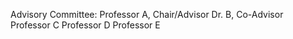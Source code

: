\thispagestyle{empty}
\hbox{\ }
\vspace{1in}
\renewcommand{\baselinestretch}{1}
\small\normalsize
\begin{center}

\large{{THIS IS THE TITLE OF YOUR DISSERTATION \\
ALL LETTERS SHOULD BE CAPITALIZED}}\\
\ \\
\ \\
\large{by} \\
\ \\
\large{Your name}
\ \\
\ \\
\ \\
\ \\
\normalsize
Dissertation submitted to the Faculty of the Graduate School of the \\
University of Maryland, College Park in partial fulfillment \\
of the requirements for the degree of \\
Doctor of Philosophy \\
Year
\end{center}

\vspace{7.5em}

\noindent Advisory Committee: \newline
\indent Professor A, Chair/Advisor \newline
\indent Dr. B, Co-Advisor \newline
\indent Professor C \newline
\indent Professor D \newline
\indent Professor E
